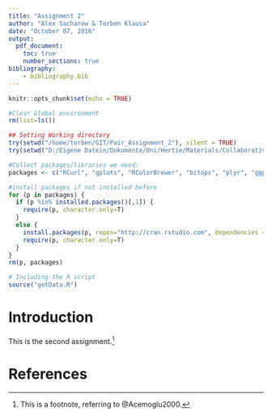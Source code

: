 ```yaml
---
title: "Assignment 2"
author: "Alex Sacharow & Torben Klausa"
date: "October 07, 2016"
output: 
  pdf_document:
    toc: true
    number_sections: true
bibliography:
    - bibliography.bib
---
```


```r
knitr::opts_chunk$set(echo = TRUE)

#Clear Global environment
rm(list=ls())

## Setting Working directory
try(setwd("/home/torben/GIT/Pair_Assignment_2"), silent = TRUE)
try(setwd("D:/Eigene Datein/Dokumente/Uni/Hertie/Materials/Collaborative Social Science Data Analysis/Pair_Assignment_2"), silent = TRUE)

#Collect packages/libraries we need:
packages <- c("RCurl", "gplots", "RColorBrewer", "bitops", "plyr", "ggplot2", "vcd")

#install packages if not installed before
for (p in packages) {
  if (p %in% installed.packages()[,1]) {
    require(p, character.only=T)
  }
  else {
    install.packages(p, repos="http://cran.rstudio.com", dependencies = TRUE)
    require(p, character.only=T)
  }
}
rm(p, packages)

# Including the R script
source("getData.R")
```

# Introduction

This is the second assignment.[^KEY]

# References

[^KEY]: This is a footnote, referring to @Acemoglu2000.
